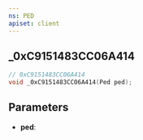 ```yaml
---
ns: PED
apiset: client
---
```

## _0xC9151483CC06A414

```c
// 0xC9151483CC06A414
void _0xC9151483CC06A414(Ped ped);
```


## Parameters
* **ped**: